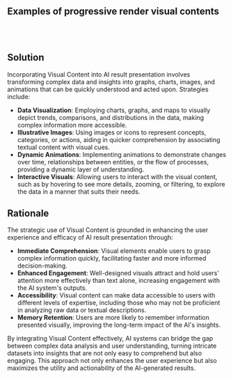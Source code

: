 
## Examples of progressive render visual contents

<br />
<div className='w-full grid grid-cols-1 md:grid-cols-2 gap-x-4 gap-y-8'>
  <SampleUI
      src={Midjourney}
      appName='Midjourney'
      desc="When displaying result in Midjourney, photos are displayed in a progressive manner. This helps in providing a visual cue to the user that the result is being loaded. This can be useful in providing a visual feedback to the user and make the result more engaging."
      productUrl='https://midjourney.com/'
      />

</div>

<br />

## Solution

Incorporating Visual Content into AI result presentation involves transforming complex data and insights into graphs, charts, images, and animations that can be quickly understood and acted upon. Strategies include:

- **Data Visualization**: Employing charts, graphs, and maps to visually depict trends, comparisons, and distributions in the data, making complex information more accessible.
- **Illustrative Images**: Using images or icons to represent concepts, categories, or actions, aiding in quicker comprehension by associating textual content with visual cues.
- **Dynamic Animations**: Implementing animations to demonstrate changes over time, relationships between entities, or the flow of processes, providing a dynamic layer of understanding.
- **Interactive Visuals**: Allowing users to interact with the visual content, such as by hovering to see more details, zooming, or filtering, to explore the data in a manner that suits their needs.

## Rationale

The strategic use of Visual Content is grounded in enhancing the user experience and efficacy of AI result presentation through:

- **Immediate Comprehension**: Visual elements enable users to grasp complex information quickly, facilitating faster and more informed decision-making.
- **Enhanced Engagement**: Well-designed visuals attract and hold users' attention more effectively than text alone, increasing engagement with the AI system's outputs.
- **Accessibility**: Visual content can make data accessible to users with different levels of expertise, including those who may not be proficient in analyzing raw data or textual descriptions.
- **Memory Retention**: Users are more likely to remember information presented visually, improving the long-term impact of the AI's insights.

By integrating Visual Content effectively, AI systems can bridge the gap between complex data analysis and user understanding, turning intricate datasets into insights that are not only easy to comprehend but also engaging. This approach not only enhances the user experience but also maximizes the utility and actionability of the AI-generated results.
